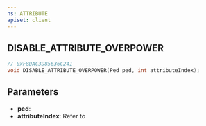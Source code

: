 ```yaml
---
ns: ATTRIBUTE
apiset: client
---
```

## DISABLE_ATTRIBUTE_OVERPOWER

```c
// 0xF8DAC3D85636C241
void DISABLE_ATTRIBUTE_OVERPOWER(Ped ped, int attributeIndex);
```

## Parameters
* **ped**:
* **attributeIndex**: Refer to <EmbeddedEnum name="ePedAttribute" />
